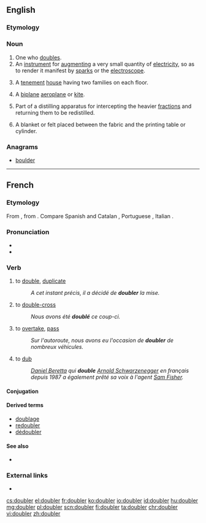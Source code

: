 ==English==

===Etymology===
{{suffix|double|er|lang=en}}

===Noun===
{{en-noun}}

# One who [[double]]s.
# An [[instrument]] for [[augment]]ing a very small quantity of [[electricity]], so as to render it manifest by [[spark]]s or the [[electroscope]].
# {{lb|en|US|dialect}} A [[tenement]] [[house]] having two families on each floor.
# {{lb|en|colloquial}} A [[biplane]] [[aeroplane]] or [[kite]].
# Part of a distilling apparatus for intercepting the heavier [[fraction]]s and returning them to be redistilled.
# {{lb|en|calico printing}} A blanket or felt placed between the fabric and the printing table or cylinder.

===Anagrams===
* [[boulder#English|boulder]]

----

==French==

===Etymology===
From {{etyl|LL.|fr}} {{m|la|duplāre}}, from {{etyl|la|fr}} {{m|la|dūplus}}. Compare Spanish and Catalan {{m|ca|doblar}}, Portuguese {{m|pt|dobrar}}, Italian {{m|it|doppiare}}.

===Pronunciation===
* {{IPA|[duble]|lang=fr}}
* {{audio|Fr-doubler.ogg|Audio|lang=fr}}

===Verb===
{{fr-verb}}

# to [[double]], [[duplicate]]
#: ''A cet instant précis, il a décidé de '''doubler''' la mise.''
# to [[double-cross]]
#: ''Nous avons été '''doublé''' ce coup-ci.''
# to [[overtake]], [[pass]]
#: ''Sur l'autoroute, nous avons eu l'occasion de '''doubler''' de nombreux véhicules.''
# to [[dub]]
#: ''[[:w:Daniel Beretta|Daniel Beretta]] qui '''double''' [[:w:Arnold Schwarzenegger|Arnold Schwarzenegger]] en français depuis 1987 a également prêté sa voix à l'agent [[:w:Sam Fisher|Sam Fisher]].''

====Conjugation====
{{fr-conj-auto}}

====Derived terms====
* [[doublage]]
* [[redoubler]]
* [[dédoubler]]

====See also====
* {{l|fr|dupliquer}}

===External links===
* {{R:TLFi}}

[[cs:doubler]]
[[el:doubler]]
[[fr:doubler]]
[[ko:doubler]]
[[io:doubler]]
[[id:doubler]]
[[hu:doubler]]
[[mg:doubler]]
[[pl:doubler]]
[[scn:doubler]]
[[fi:doubler]]
[[ta:doubler]]
[[chr:doubler]]
[[vi:doubler]]
[[zh:doubler]]